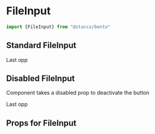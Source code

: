 
<Meta title="Components|Forms/Input/FileInput" component={FileInput}/>


# FileInput


```javascript
import {FileInput} from "@staccx/bento"
```



## Standard FileInput

<Preview>
  <Story name="Standard">
   <FileInput id="9852145" >Last opp</FileInput>
  </Story>
</Preview>

## Disabled FileInput
Component takes a disabled prop to deactivate the button

<Preview>
  <Story name="Disabled">
   <FileInput id="98521ewf45" disabled={true}>Last opp</FileInput>
  </Story>
</Preview>



## Props for FileInput
<Props of={FileInput} />
